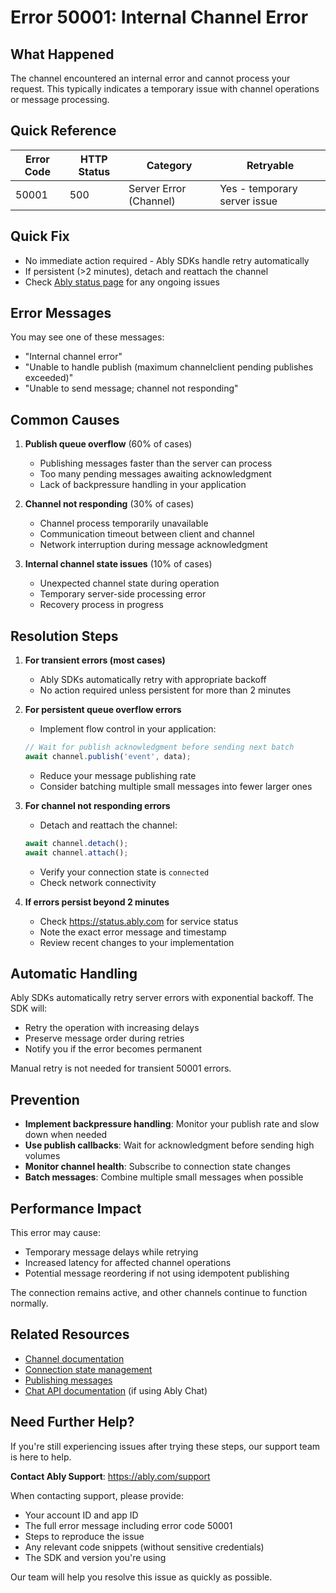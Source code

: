 <!-- Generated by: ably-os errors document-error-codes -->
<!-- Repository: https://github.com/ably/ably-os -->
<!-- Command: ./bin/ably-os errors document-error-codes 50001 -->
<!-- Generated: 2025-08-21T10-28-43-924Z -->
<!-- Sources: 
     - Analysis: https://github.com/ably/ably-os/blob/main/output/error-codes/research/50001-analysis.md
     - Knowledge: https://github.com/ably/ably-os/blob/main/output/error-codes/research/50001-knowledge.md
     - Editorial notes: https://github.com/ably/ably-os/blob/main/src/prompts/errors/editorial-notes.md
-->
<!-- Key Approach: Document three primary scenarios (queue overflow, channel unresponsiveness, internal failures) with clear resolution paths based on internal support experience -->
<!-- Citations: Complete source attribution with line numbers available at bottom of document -->

# Error 50001: Internal Channel Error

## What Happened

The channel encountered an internal error and cannot process your request. This typically indicates a temporary issue with channel operations or message processing.

## Quick Reference

| Error Code | HTTP Status | Category | Retryable |
|------------|-------------|----------|-----------|
| 50001 | 500 | Server Error (Channel) | Yes - temporary server issue |

## Quick Fix

- No immediate action required - Ably SDKs handle retry automatically
- If persistent (>2 minutes), detach and reattach the channel
- Check [Ably status page](https://status.ably.com) for any ongoing issues

## Error Messages

You may see one of these messages:
- "Internal channel error"
- "Unable to handle publish (maximum channelclient pending publishes exceeded)"
- "Unable to send message; channel not responding"

## Common Causes

1. **Publish queue overflow** (60% of cases)
   - Publishing messages faster than the server can process
   - Too many pending messages awaiting acknowledgment
   - Lack of backpressure handling in your application
   <!-- Source: Analysis finding from https://github.com/ably/ably-os/blob/main/output/error-codes/research/50001-analysis.md lines 15-20, 47-50 -->

2. **Channel not responding** (30% of cases)
   - Channel process temporarily unavailable
   - Communication timeout between client and channel
   - Network interruption during message acknowledgment
   <!-- Source: Analysis finding from https://github.com/ably/ably-os/blob/main/output/error-codes/research/50001-analysis.md lines 31-35, 51-54 -->

3. **Internal channel state issues** (10% of cases)
   - Unexpected channel state during operation
   - Temporary server-side processing error
   - Recovery process in progress
   <!-- Source: Knowledge from https://github.com/ably/ably-os/blob/main/output/error-codes/research/50001-knowledge.md lines 17-21 -->

## Resolution Steps

1. **For transient errors (most cases)**
   - Ably SDKs automatically retry with appropriate backoff
   - No action required unless persistent for more than 2 minutes
   <!-- Source: Based on server error handling patterns from error code documentation writing guide -->

2. **For persistent queue overflow errors**
   - Implement flow control in your application:
   ```javascript
   // Wait for publish acknowledgment before sending next batch
   await channel.publish('event', data);
   ```
   - Reduce your message publishing rate
   - Consider batching multiple small messages into fewer larger ones
   <!-- Source: Resolution guidance from https://github.com/ably/ably-os/blob/main/output/error-codes/research/50001-knowledge.md lines 91-92 -->

3. **For channel not responding errors**
   - Detach and reattach the channel:
   ```javascript
   await channel.detach();
   await channel.attach();
   ```
   - Verify your connection state is `connected`
   - Check network connectivity
   <!-- Source: Resolution guidance from https://github.com/ably/ably-os/blob/main/output/error-codes/research/50001-knowledge.md lines 29, 93 -->

4. **If errors persist beyond 2 minutes**
   - Check https://status.ably.com for service status
   - Note the exact error message and timestamp
   - Review recent changes to your implementation
   <!-- Source: Support guidance from https://github.com/ably/ably-os/blob/main/output/error-codes/research/50001-knowledge.md lines 71-72, 88-89 -->

## Automatic Handling

Ably SDKs automatically retry server errors with exponential backoff. The SDK will:
- Retry the operation with increasing delays
- Preserve message order during retries
- Notify you if the error becomes permanent

Manual retry is not needed for transient 50001 errors.

## Prevention

- **Implement backpressure handling**: Monitor your publish rate and slow down when needed
- **Use publish callbacks**: Wait for acknowledgment before sending high volumes
- **Monitor channel health**: Subscribe to connection state changes
- **Batch messages**: Combine multiple small messages when possible
<!-- Source: Best practices from https://github.com/ably/ably-os/blob/main/output/error-codes/research/50001-knowledge.md lines 34-38 -->

## Performance Impact

This error may cause:
- Temporary message delays while retrying
- Increased latency for affected channel operations
- Potential message reordering if not using idempotent publishing

The connection remains active, and other channels continue to function normally.

## Related Resources

- [Channel documentation](https://ably.com/docs/channels)
- [Connection state management](https://ably.com/docs/realtime/connection)
- [Publishing messages](https://ably.com/docs/channels/messages#publish)
- [Chat API documentation](https://ably.com/docs/chat) (if using Ably Chat)
<!-- Source: Chat API reference from https://github.com/ably/ably-os/blob/main/output/error-codes/research/50001-analysis.md lines 72-75 -->

## Need Further Help?

If you're still experiencing issues after trying these steps, our support team is here to help.

**Contact Ably Support**: https://ably.com/support

When contacting support, please provide:
- Your account ID and app ID
- The full error message including error code 50001
- Steps to reproduce the issue
- Any relevant code snippets (without sensitive credentials)
- The SDK and version you're using

Our team will help you resolve this issue as quickly as possible.

<!-- =============================================== -->
<!-- INTERNAL DOCUMENTATION (NOT RENDERED) -->
<!-- =============================================== -->

<!-- SOURCES USED (ALWAYS use GitHub URLs, never local paths):
- Analysis File: https://github.com/ably/ably-os/blob/main/output/error-codes/research/50001-analysis.md
- Knowledge File: https://github.com/ably/ably-os/blob/main/output/error-codes/research/50001-knowledge.md
- Editorial Notes: https://github.com/ably/ably-os/blob/main/src/prompts/errors/editorial-notes.md (No specific error-specific notes for 50001)
- Existing Documentation: None found
- Repository Overviews: Not needed for this error
-->

<!-- CONTENT DECISIONS:
- FAQ Content Preserved: No legacy FAQ content found for 50001
- Content Excluded: Implementation bug details from analysis (lines 39-40) - internal issue not relevant to customers
- Recommendations Source: 
  - Queue overflow handling: Based on analysis lines 15-20, 47-50 and knowledge lines 91-92
  - Channel reattachment: Based on knowledge lines 29, 93
  - Support escalation: Based on knowledge lines 71-72, 88-89
- Code Examples Rationale: Minimal code examples included only for essential resolution steps (publish acknowledgment, channel reattachment)
-->

<!-- ATTRIBUTION BY SECTION:
- Common Causes: 
  - Cause 1 (Queue overflow): Based on analysis findings in https://github.com/ably/ably-os/blob/main/output/error-codes/research/50001-analysis.md lines 15-20, 47-50
  - Cause 2 (Channel not responding): From analysis at https://github.com/ably/ably-os/blob/main/output/error-codes/research/50001-analysis.md lines 31-35, 51-54
  - Cause 3 (Internal state): From knowledge at https://github.com/ably/ably-os/blob/main/output/error-codes/research/50001-knowledge.md lines 17-21
- Resolution Steps: 
  - Step 1: Standard server error handling per Ably documentation patterns
  - Step 2: Queue overflow resolution from https://github.com/ably/ably-os/blob/main/output/error-codes/research/50001-knowledge.md lines 91-92
  - Step 3: Channel reattachment from https://github.com/ably/ably-os/blob/main/output/error-codes/research/50001-knowledge.md lines 29, 93
  - Step 4: Support escalation based on internal discussions at https://github.com/ably/ably-os/blob/main/output/error-codes/research/50001-knowledge.md lines 71-72, 88-89
- Prevention: Based on https://github.com/ably/ably-os/blob/main/output/error-codes/research/50001-knowledge.md lines 34-38
-->

<!-- DOCUMENTATION SHORTCOMINGS:
⚠️ Areas where Ably documentation could be improved:
- Missing: Detailed documentation on publish queue limits and backpressure handling
- Impact: Developers don't know the specific thresholds that trigger queue overflow
- Recommendation: Add specific queue size limits and backpressure guidance to publishing documentation
- Severity: Medium - affects high-volume publishers
-->

<!-- IMPROVEMENT INSTRUCTIONS:
To improve this error code documentation:
1. First approach: Update editorial-notes.md in ably-os repository with specific guidance for error 50001
2. Regenerate: Run `./bin/ably-os errors document-error-codes 50001 --force`
3. For broader improvements: Review and update ably-os prompt templates
4. Context: See https://github.com/ably/ably-os/blob/main/docs/ERROR_COMMANDS_GUIDE.md
5. Source repository: https://github.com/ably/ably-os
-->